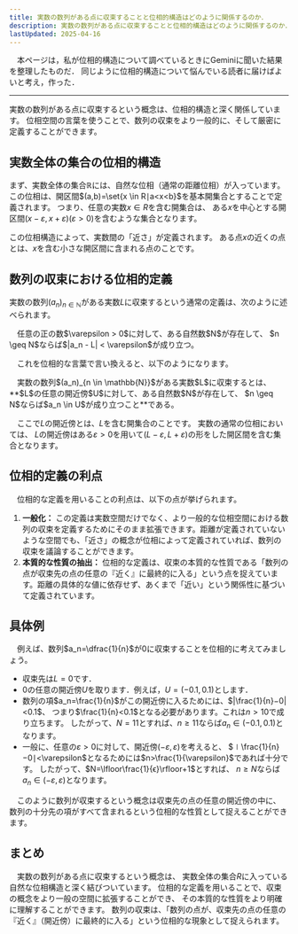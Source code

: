 ```yaml
---
title: 実数の数列がある点に収束することと位相的構造はどのように関係するのか．
description: 実数の数列がある点に収束することと位相的構造はどのように関係するのか．
lastUpdated: 2025-04-16
---
```


　本ページは，私が位相的構造について調べているときにGeminiに聞いた結果を整理したものだ．
同じように位相的構造について悩んでいる読者に届けばよいと考え，作った．

---
実数の数列がある点に収束するという概念は、位相的構造と深く関係しています。
位相空間の言葉を使うことで、数列の収束をより一般的に、そして厳密に定義することができます。

## 実数全体の集合の位相的構造

まず、実数全体の集合$\mathbb{R}$には、自然な位相（通常の距離位相）が入っています。
この位相は、開区間$(a,b)=\set{x \in R∣a<x<b}$を基本開集合とすることで定義されます。
つまり、任意の実数$x \in R$を含む開集合は、
ある$x$を中心とする開区間$(x−\varepsilon,x+\varepsilon) (\varepsilon>0)$を含むような集合となります。

この位相構造によって、実数間の「近さ」が定義されます。
ある点$x$の近くの点とは、$x$を含む小さな開区間に含まれる点のことです。

## 数列の収束における位相的定義
実数の数列$(a_n)_{n\in \mathbb{N}}$がある実数$L$に収束するという通常の定義は、次のように述べられます。

<Card>
　任意の正の数$\varepsilon > 0$に対して、ある自然数$N$が存在して、
$n \geq N$ならば$|a_n - L| < \varepsilon$が成り立つ。
</Card>

　これを位相的な言葉で言い換えると、以下のようになります。

<Card>
　実数の数列$(a_n)_{n \in \mathbb{N}}$がある実数$L$に収束するとは、
**$L$の任意の開近傍$U$に対して、ある自然数$N$が存在して、
$n \geq N$ならば$a_n \in U$が成り立つこと**である。
</Card>

　ここで$L$の開近傍とは、$L$を含む開集合のことです。
実数の通常の位相においては、
$L$の開近傍はある$\varepsilon>0$を用いて$(L−\varepsilon,L+\varepsilon)$の形をした開区間を含む集合となります。

## 位相的定義の利点
　位相的な定義を用いることの利点は、以下の点が挙げられます。

1. **一般化：** この定義は実数空間だけでなく、より一般的な位相空間における数列の収束を定義するためにそのまま拡張できます。距離が定義されていないような空間でも、「近さ」の概念が位相によって定義されていれば、数列の収束を議論することができます。
1. **本質的な性質の抽出：** 位相的な定義は、収束の本質的な性質である「数列の点が収束先の点の任意の『近く』に最終的に入る」という点を捉えています。距離の具体的な値に依存せず、あくまで「近い」という関係性に基づいて定義されています。

## 具体例
　例えば、数列$a_n=\dfrac{1}{n}$が$0$に収束することを位相的に考えてみましょう。
- 収束先は$L=0$です．
- $0$の任意の開近傍$U$を取ります．例えば，$U=(-0.1, 0.1)$とします．
- 数列の項$a_n=\frac{1}{n}$がこの開近傍に入るためには、$|\frac{1}{n}−0|<0.1$、
つまり$\frac{1}{n}<0.1$となる必要があります。これは$n>10$で成り立ちます。
したがって、$N=11$とすれば、$n\geq11$ならば$a_n \in (−0.1,0.1)$となります。
- 一般に、任意の$\varepsilon>0$に対して、開近傍$(−\varepsilon,\varepsilon)$を考えると、
$∣\frac{1}{n}−0∣<\varepsilon$となるためには$n>\frac{1}{\varepsilon}$であれば十分です。
したがって、$N=\lfloor\frac{1}{ϵ}\rfloor+1$とすれば、
$n \geq N$ならば$a_n \in (−\varepsilon,\varepsilon)$となります。

　このように数列が収束するという概念は収束先の点の任意の開近傍の中に、
数列の十分先の項がすべて含まれるという位相的な性質として捉えることができます。

## まとめ
　実数の数列がある点に収束するという概念は、
実数全体の集合$R$に入っている自然な位相構造と深く結びついています。
位相的な定義を用いることで、収束の概念をより一般の空間に拡張することができ、
その本質的な性質をより明確に理解することができます。
数列の収束は、「数列の点が、収束先の点の任意の『近く』（開近傍）に最終的に入る」という位相的な現象として捉えられます。